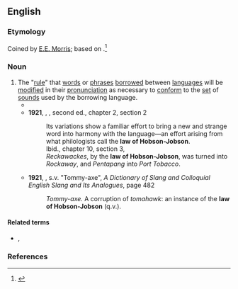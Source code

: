 ==English==
{{wikipedia|Hobson-Jobson}}

===Etymology===
Coined by [[w:Edward Ellis Morris|E.E. Morris]]; based on {{m|en|Hobson-Jobson}}.<ref>{{cite-magazine|year=2014|author=James Lambert|title=A much tortured expression: A new look at Hobson-Jobson.|volume=27|issue=1|page=54-88|magazine=International Journal of Lexicography|url=http://ijl.oxfordjournals.org/content/early/2013/11/27/ijl.ect037}}</ref>

===Noun===
{{head|en|noun}}

# The "[[rule]]" that [[word]]s or [[phrase]]s [[borrow]]ed between [[language]]s will be [[modify|modified]] in their [[pronunciation]] as necessary to [[conform]] to the [[set]] of [[sound]]s used by the borrowing language.
#* {{quote-book|en|year=1898|Morris|author={{w|Edward Ellis Morris}}| title=Austral English| page=xv| passage=In many places in the Dictionary, I find I have used the expression ‘'''the law of Hobson-Jobson'''.’ The name is an adaptation from the expression used by Col. Yule and Mr. Burnell as a name for their interesting Dictionary of Anglo-Indian words. The law is well recognised, though it has lacked a name, such as I now venture to give it.}}
#* '''1921''', {{w|H.L. Mencken}}, {{w|The American Language}}, second ed., chapter 2, section 2
#*: Its variations show a familiar effort to bring a new and strange word into harmony with the language—an effort arising from what philologists call the '''law of Hobson-Jobson'''.
#*: Ibid., chapter 10, section 3,
#*: ''Reckawackes'', by the '''law of Hobson-Jobson''', was turned into ''Rockaway'', and ''Pentapang'' into ''Port Tobacco''.
#* '''1921''', {{w|John Stephen Farmer}}, s.v. "Tommy-axe", ''A Dictionary of Slang and Colloquial English Slang and Its Analogues'', page 482
#*: ''Tommy-axe.'' A corruption of ''tomahawk'': an instance of the '''law of Hobson-Jobson''' (q.v.).

====Related terms====
* {{l|en|Hobson-Jobson}}, {{l|en|hobson-jobson}}

===References===
<references/>
